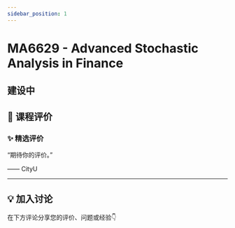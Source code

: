 ```yaml
---
sidebar_position: 1
---
```



# MA6629 - Advanced Stochastic Analysis in Finance

## 建设中

## **💬 课程评价**

### ✨ **精选评价**
<div className={commentStyles.commentBox}>
    <p className={commentStyles.commentText}>
        “期待你的评价。”
    </p>
    <p className={commentStyles.commentAuthor}>—— CityU</p>
</div>

---

## **💡 加入讨论**

在下方评论分享您的评价、问题或经验👇
<Utterances />
